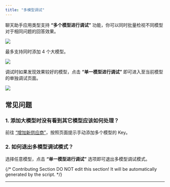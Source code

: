 ```yaml
---
title: "多模型调试"
---
```


聊天助手应用类型支持 **“多个模型进行调试”** 功能，你可以同时批量检视不同模型对于相同问题的回答效果。

![](https://assets-docs.dify.ai/dify-enterprise-mintlify/zh_CN/guides/application-orchestrate/d0de3f1edca55af986a6b213876ed3ff.png)

最多支持同时添加 4 个大模型。

![](https://assets-docs.dify.ai/dify-enterprise-mintlify/zh_CN/guides/application-orchestrate/74003eeacf3f4f8f0d7cb6c3ad20c84a.png)

调试时如果发现效果较好的模型，点击 **“单一模型进行调试”** 即可进入至当前模型的单独调试页面。

![](https://assets-docs.dify.ai/2025/02/d273dee2ec4c04f7208a4f7a8b3a86db.png)

## 常见问题

### 1. 添加大模型时没有看到其它模型应该如何处理？

前往 [“增加新供应商”](/zh-hans/guides/model-configuration/new-provider)，按照页面提示手动添加多个模型的 Key。

### 2. 如何退出多模型调试模式？

选择任意模型，点击 **“单一模型进行调试”** 选项即可退出多模型调试模式。

{/*
Contributing Section
DO NOT edit this section!
It will be automatically generated by the script.
*/}

---